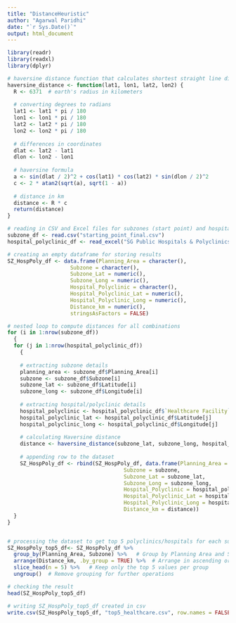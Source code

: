 ```yaml
---
title: "DistanceHeuristic"
author: "Agarwal Paridhi"
date: "`r Sys.Date()`"
output: html_document
---
```

```r
library(readr)
library(readxl)
library(dplyr)
```

```r
# haversine distance function that calculates shortest straight line dist between any two points on the earth
haversine_distance <- function(lat1, lon1, lat2, lon2) {
  R <- 6371  # earth's radius in kilometers
  
  # converting degrees to radians
  lat1 <- lat1 * pi / 180
  lon1 <- lon1 * pi / 180
  lat2 <- lat2 * pi / 180
  lon2 <- lon2 * pi / 180
  
  # differences in coordinates
  dlat <- lat2 - lat1
  dlon <- lon2 - lon1
  
  # haversine formula
  a <- sin(dlat / 2)^2 + cos(lat1) * cos(lat2) * sin(dlon / 2)^2
  c <- 2 * atan2(sqrt(a), sqrt(1 - a))
  
  # distance in km
  distance <- R * c
  return(distance)
}

```

```r
# reading in CSV and Excel files for subzones (start point) and hospitals/polyclinics (end point)
subzone_df <- read.csv("starting_point_final.csv")
hospital_polyclinic_df <- read_excel("SG Public Hospitals & Polyclinics.xlsx")
```

```r
# creating an empty dataframe for storing results
SZ_HospPoly_df <- data.frame(Planning_Area = character(),
                    Subzone = character(),
                    Subzone_Lat = numeric(),
                    Subzone_Long = numeric(),
                    Hospital_Polyclinic = character(),
                    Hospital_Polyclinic_Lat = numeric(),
                    Hospital_Polyclinic_Long = numeric(),
                    Distance_km = numeric(),
                    stringsAsFactors = FALSE)

# nested loop to compute distances for all combinations
for (i in 1:nrow(subzone_df)) 
  {
  for (j in 1:nrow(hospital_polyclinic_df)) 
    {
    
    # extracting subzone details
    planning_area <- subzone_df$Planning_Area[i]
    subzone <- subzone_df$Subzone[i]
    subzone_lat <- subzone_df$Latitude[i]
    subzone_long <- subzone_df$Longitude[i]
    
    # extracting hospital/polyclinic details
    hospital_polyclinic <- hospital_polyclinic_df$`Healthcare Facility`[j]
    hospital_polyclinic_lat <- hospital_polyclinic_df$Latitude[j]
    hospital_polyclinic_long <- hospital_polyclinic_df$Longitude[j]
    
    # calculating Haversine distance
    distance <- haversine_distance(subzone_lat, subzone_long, hospital_polyclinic_lat, hospital_polyclinic_long)
    
    # appending row to the dataset
    SZ_HospPoly_df <- rbind(SZ_HospPoly_df, data.frame(Planning_Area = planning_area,
                                     Subzone = subzone,
                                     Subzone_Lat = subzone_lat,
                                     Subzone_Long = subzone_long,
                                     Hospital_Polyclinic = hospital_polyclinic,
                                     Hospital_Polyclinic_Lat = hospital_polyclinic_lat,
                                     Hospital_Polyclinic_Long = hospital_polyclinic_long,
                                     Distance_km = distance))
  }
}



```



```r
# processing the dataset to get top 5 polyclinics/hospitals for each subzone
SZ_HospPoly_top5_df<- SZ_HospPoly_df %>%
  group_by(Planning_Area, Subzone) %>%   # Group by Planning Area and Subzone
  arrange(Distance_km, .by_group = TRUE) %>%  # Arrange in ascending order of Distance_km within groups
  slice_head(n = 5) %>%   # Keep only the top 5 values per group
  ungroup()  # Remove grouping for further operations

# checking the result
head(SZ_HospPoly_top5_df)

```
```r
# writing SZ_HospPoly_top5_df created in csv
write.csv(SZ_HospPoly_top5_df, "top5_healthcare.csv", row.names = FALSE)
```

